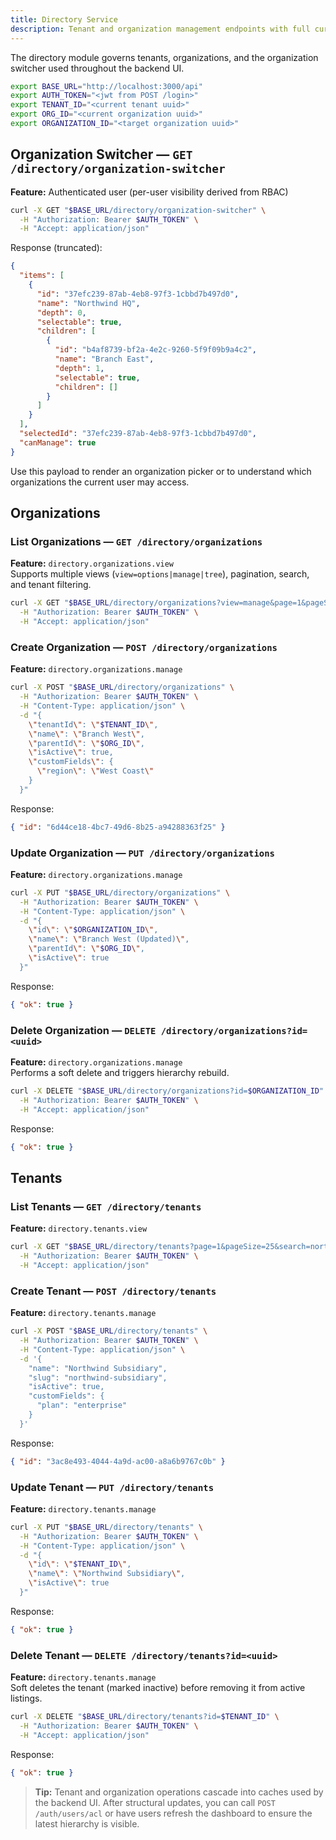 ```yaml
---
title: Directory Service
description: Tenant and organization management endpoints with full curl walkthroughs.
---
```


The directory module governs tenants, organizations, and the organization switcher used throughout the backend UI.

```bash
export BASE_URL="http://localhost:3000/api"
export AUTH_TOKEN="<jwt from POST /login>"
export TENANT_ID="<current tenant uuid>"
export ORG_ID="<current organization uuid>"
export ORGANIZATION_ID="<target organization uuid>"
```

## Organization Switcher — `GET /directory/organization-switcher`

**Feature:** Authenticated user (per-user visibility derived from RBAC)

```bash
curl -X GET "$BASE_URL/directory/organization-switcher" \
  -H "Authorization: Bearer $AUTH_TOKEN" \
  -H "Accept: application/json"
```

Response (truncated):

```json
{
  "items": [
    {
      "id": "37efc239-87ab-4eb8-97f3-1cbbd7b497d0",
      "name": "Northwind HQ",
      "depth": 0,
      "selectable": true,
      "children": [
        {
          "id": "b4af8739-bf2a-4e2c-9260-5f9f09b9a4c2",
          "name": "Branch East",
          "depth": 1,
          "selectable": true,
          "children": []
        }
      ]
    }
  ],
  "selectedId": "37efc239-87ab-4eb8-97f3-1cbbd7b497d0",
  "canManage": true
}
```

Use this payload to render an organization picker or to understand which organizations the current user may access.

## Organizations

### List Organizations — `GET /directory/organizations`

**Feature:** `directory.organizations.view`  
Supports multiple views (`view=options|manage|tree`), pagination, search, and tenant filtering.

```bash
curl -X GET "$BASE_URL/directory/organizations?view=manage&page=1&pageSize=25&search=branch" \
  -H "Authorization: Bearer $AUTH_TOKEN" \
  -H "Accept: application/json"
```

### Create Organization — `POST /directory/organizations`

**Feature:** `directory.organizations.manage`

```bash
curl -X POST "$BASE_URL/directory/organizations" \
  -H "Authorization: Bearer $AUTH_TOKEN" \
  -H "Content-Type: application/json" \
  -d "{
    \"tenantId\": \"$TENANT_ID\",
    \"name\": \"Branch West\",
    \"parentId\": \"$ORG_ID\",
    \"isActive\": true,
    \"customFields\": {
      \"region\": \"West Coast\"
    }
  }"
```

Response:

```json
{ "id": "6d44ce18-4bc7-49d6-8b25-a94288363f25" }
```

### Update Organization — `PUT /directory/organizations`

**Feature:** `directory.organizations.manage`

```bash
curl -X PUT "$BASE_URL/directory/organizations" \
  -H "Authorization: Bearer $AUTH_TOKEN" \
  -H "Content-Type: application/json" \
  -d "{
    \"id\": \"$ORGANIZATION_ID\",
    \"name\": \"Branch West (Updated)\",
    \"parentId\": \"$ORG_ID\",
    \"isActive\": true
  }"
```

Response:

```json
{ "ok": true }
```

### Delete Organization — `DELETE /directory/organizations?id=<uuid>`

**Feature:** `directory.organizations.manage`  
Performs a soft delete and triggers hierarchy rebuild.

```bash
curl -X DELETE "$BASE_URL/directory/organizations?id=$ORGANIZATION_ID" \
  -H "Authorization: Bearer $AUTH_TOKEN" \
  -H "Accept: application/json"
```

Response:

```json
{ "ok": true }
```

## Tenants

### List Tenants — `GET /directory/tenants`

**Feature:** `directory.tenants.view`

```bash
curl -X GET "$BASE_URL/directory/tenants?page=1&pageSize=25&search=north" \
  -H "Authorization: Bearer $AUTH_TOKEN" \
  -H "Accept: application/json"
```

### Create Tenant — `POST /directory/tenants`

**Feature:** `directory.tenants.manage`

```bash
curl -X POST "$BASE_URL/directory/tenants" \
  -H "Authorization: Bearer $AUTH_TOKEN" \
  -H "Content-Type: application/json" \
  -d '{
    "name": "Northwind Subsidiary",
    "slug": "northwind-subsidiary",
    "isActive": true,
    "customFields": {
      "plan": "enterprise"
    }
  }'
```

Response:

```json
{ "id": "3ac8e493-4044-4a9d-ac00-a8a6b9767c0b" }
```

### Update Tenant — `PUT /directory/tenants`

**Feature:** `directory.tenants.manage`

```bash
curl -X PUT "$BASE_URL/directory/tenants" \
  -H "Authorization: Bearer $AUTH_TOKEN" \
  -H "Content-Type: application/json" \
  -d "{
    \"id\": \"$TENANT_ID\",
    \"name\": \"Northwind Subsidiary\",
    \"isActive\": true
  }"
```

Response:

```json
{ "ok": true }
```

### Delete Tenant — `DELETE /directory/tenants?id=<uuid>`

**Feature:** `directory.tenants.manage`  
Soft deletes the tenant (marked inactive) before removing it from active listings.

```bash
curl -X DELETE "$BASE_URL/directory/tenants?id=$TENANT_ID" \
  -H "Authorization: Bearer $AUTH_TOKEN" \
  -H "Accept: application/json"
```

Response:

```json
{ "ok": true }
```

> **Tip:** Tenant and organization operations cascade into caches used by the backend UI. After structural updates, you can call `POST /auth/users/acl` or have users refresh the dashboard to ensure the latest hierarchy is visible.
